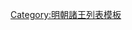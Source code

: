 {{ming|title=明朝永新國諸王|ed=永新國|head=[[正德 (明朝)|正德]]十一年（[[1516年]]）封。|
{{ming/title}}
{{ming/list|永新安莊王|[[朱厚熿]]|朱祐橺、庶三子|[[1516年]]—[[1558年]]|正德十一年封。[[嘉靖]]三十七年薨。}}
{{ming/list|永新恭懿王|[[朱載壕]]|朱厚熿、嫡一子|[[1562年]]—[[1583年]]|嘉靖四十一年襲封。[[萬曆]]十一年薨。}}
{{ming/list|永新長子|[[朱翊鍵]]|朱載壕、嫡一子| |嘉靖四十三年以[[輔國將軍]]改封[[长子 (封号)|長子]]。萬曆十三年未襲卒。}}
{{ming/list|永新王|[[朱常渭]]|朱翊鍵、庶一子|[[1588年]]—[[1626年]]|萬曆十六年襲封，[[天启 (明朝)|天啟]]六年薨。<ref>《[[明實錄]]》</ref>}}
{{ming/list|永新王|[[朱由橒]]|朱常渭、庶一子|[[1626年]]後—？年|萬曆三十四年封長子，後襲封。}}
{{ming/note|附註}}
{{ming/note|ref}}
}}<noinclude>
[[Category:明朝諸王列表模板]]
</noinclude>